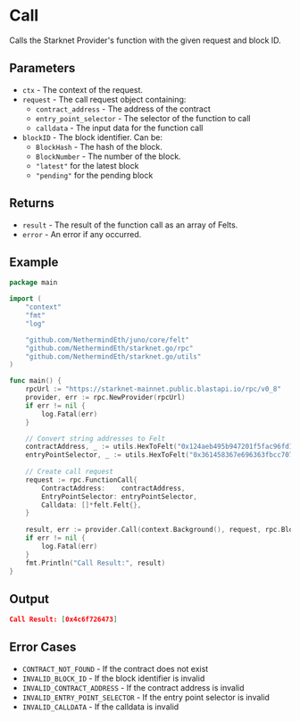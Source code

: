# Call

Calls the Starknet Provider's function with the given request and block ID.

## Parameters

- `ctx` - The context of the request.
- `request` - The call request object containing:
  - `contract_address` - The address of the contract
  - `entry_point_selector` - The selector of the function to call
  - `calldata` - The input data for the function call
- `blockID` - The block identifier. Can be:
  - `BlockHash` - The hash of the block.
  - `BlockNumber` - The number of the block.
  - `"latest"` for the latest block
  - `"pending"` for the pending block

## Returns

- `result` - The result of the function call as an array of Felts.
- `error` - An error if any occurred.

## Example

```go
package main

import (
	"context"
	"fmt"
	"log"

	"github.com/NethermindEth/juno/core/felt"
	"github.com/NethermindEth/starknet.go/rpc"
	"github.com/NethermindEth/starknet.go/utils"
)

func main() {
	rpcUrl := "https://starknet-mainnet.public.blastapi.io/rpc/v0_8"
	provider, err := rpc.NewProvider(rpcUrl)
	if err != nil {
		log.Fatal(err)
	}

	// Convert string addresses to Felt
	contractAddress, _ := utils.HexToFelt("0x124aeb495b947201f5fac96fd1138e326ad86195b98df6dec9009158a533b49")
	entryPointSelector, _ := utils.HexToFelt("0x361458367e696363fbcc70777d07ebbd2394e89fd0adcaf147faccd1d294d60")
	
	// Create call request
	request := rpc.FunctionCall{
		ContractAddress:    contractAddress,
		EntryPointSelector: entryPointSelector,
		Calldata: []*felt.Felt{},
	}
	
	result, err := provider.Call(context.Background(), request, rpc.BlockID{Tag: "latest"})
	if err != nil {
		log.Fatal(err)
	}
	fmt.Println("Call Result:", result)
}
```

## Output
```json
Call Result: [0x4c6f726473]
```

## Error Cases

- `CONTRACT_NOT_FOUND` - If the contract does not exist
- `INVALID_BLOCK_ID` - If the block identifier is invalid
- `INVALID_CONTRACT_ADDRESS` - If the contract address is invalid
- `INVALID_ENTRY_POINT_SELECTOR` - If the entry point selector is invalid
- `INVALID_CALLDATA` - If the calldata is invalid 
